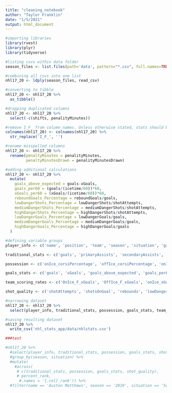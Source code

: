 ```yaml
---
title: "cleaning_notebook"
author: "Taylor Franklin"
date: "1/5/2021"
output: html_document
---
```


```r
#importing libraries
library(rvest)
library(plyr)
library(tidyverse)
```


```r
#listing csvs within data folder
season_files <- list.files(path='data', pattern="*.csv", full.names=TRUE)

#combining all csvs into one list
nhl17_20 <- ldply(season_files, read_csv)
```
```r
#converting to tibble
nhl17_20 <- nhl17_20 %>% 
  as_tibble()
```

```r
#dropping duplicated columns
nhl17_20 <- nhl17_20 %>% 
  select(-c(shifts, penalityMinutes))
```

```r
#remove I_F_ from column names. Unless otherwise stated, stats should be assumed as an individual metric
colnames(nhl17_20) <- colnames(nhl17_20) %>% 
  str_replace('I_F_', '')

#rename misspelled columns
nhl17_20 <- nhl17_20 %>% 
  rename(penaltyMinutes = penalityMinutes,
         penaltyMinutesDrawn = penalityMinutesDrawn)
```


```r
#adding additional calculations
nhl17_20 <- nhl17_20 %>% 
  mutate(
    goals_above_expected = goals-xGoals,
    goals_per60 = (goals/(icetime/60))*60,
    xGoals_per60 = (xGoals/(icetime/60))*60,
    reboundGoals_Percentage = reboundGoals/goals,
    lowDangerShots_Percentage = lowDangerShots/shotAttempts,
    mediumDangerShots_Percentage = mediumDangerShots/shotAttempts,
    highDangerShots_Percentage = highDangerShots/shotAttempts, 
    lowDangerGoals_Percentage = lowDangerGoals/goals,
    mediumDangerGoals_Percentage = mediumDangerGoals/goals,
    highDangerGoals_Percentage = highDangerGoals/goals
  )
```

```r
#defining variable groups
player_info <- c('name', 'position', 'team', 'season', 'situation', 'games_played', 'icetime')

traditional_stats <- c('goals', 'primaryAssists', 'secondaryAssists', 'points', 'penalties', 'penaltyMinutes')

possession <- c('onIce_corsiPercentage', 'offIce_corsiPercentage', 'onIce_fenwickPercentage', 'offIce_fenwickPercentage')

goals_stats <- c('goals', 'xGoals', 'goals_above_expected', 'goals_per60', 'xGoals_per60', 'reboundGoals_Percentage')

team_scoring_rates <- c('OnIce_F_xGoals', 'OffIce_F_xGoals', 'onIce_xGoalsPercentage', 'offIce_xGoalsPercentage')

shot_quality <- c('shotAttempts', 'shotsOnGoal', 'rebounds', 'lowDangerShots', 'lowDangerShots_Percentage', 'lowDangerGoals', 'lowDangerGoals_Percentage', 'mediumDangerShots', 'mediumDangerShots_Percentage', 'mediumDangerGoals', 'mediumDangerGoals_Percentage', 'highDangerShots', 'highDangerShots_Percentage', 'highDangerGoals', 'highDangerGoals_Percentage')
```

```r
#narrowing dataset
nhl17_20 <- nhl17_20 %>% 
  select(player_info, traditional_stats, possession, goals_stats, team_scoring_rates, shot_quality)
```

```r
#saving resulting dataset
nhl17_20 %>% 
  write_csv('nhl_stats_app/data/nhlstats.csv')
```

```r
###test
```



```r
#nhl17_20 %>% 
  #select(player_info, traditional_stats, possession, goals_stats, shot_quality) %>% 
  #group_by(season, situation) %>% 
  #mutate(
    #across(
     # c(traditional_stats, possession, goals_stats, shot_quality), 
     # percent_rank, 
      #.names = '{.col}_rank')) %>% 
  #filter(name == 'Auston Matthews', season == '2019', situation == '5on5')
```

